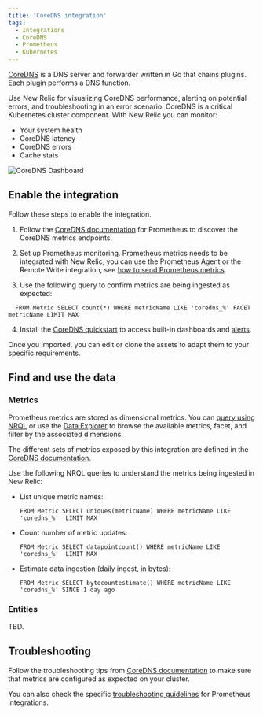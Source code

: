 ```yaml
---
title: 'CoreDNS integration'
tags:
  - Integrations
  - CoreDNS
  - Prometheus
  - Kubernetes
---
```



[CoreDNS](https://coredns.io/) is a DNS server and forwarder written in Go that chains plugins. Each plugin performs a DNS function.

Use New Relic for visualizing CoreDNS performance, alerting on potential errors, and troubleshooting in an error scenario. CoreDNS is a critical Kubernetes cluster component. With New Relic you can monitor:
* Your system health
* CoreDNS latency
* CoreDNS errors 
* Cache stats

<img
  title="CoreDNS Dashboard"
  alt="CoreDNS Dashboard"
  src={kubernetesCoreDnsDashboard}
/>

## Enable the integration

Follow these steps to enable the integration.

1. Follow the [CoreDNS documentation](https://coredns.io/plugins/kubernetes/#metrics) for Prometheus to discover the CoreDNS metrics endpoints.

2. Set up Prometheus monitoring. Prometheus metrics needs to be integrated with New Relic, you can use the Prometheus Agent or the Remote Write integration, see [how to send Prometheus metrics](/docs/infrastructure/prometheus-integrations/get-started/send-prometheus-metric-data-new-relic/).

3. Use the following query to confirm metrics are being ingested as expected:

  ```
    FROM Metric SELECT count(*) WHERE metricName LIKE 'coredns_%' FACET metricName LIMIT MAX
  ```

4. Install the [CoreDNS quickstart](https://newrelic.com/instant-observability/CoreDNS) to access built-in dashboards and [alerts](/docs/alerts-applied-intelligence/new-relic-alerts/learn-alerts/introduction-alerts/).

  Once you imported, you can edit or clone the assets to adapt them to your specific requirements.

## Find and use the data

### Metrics

Prometheus metrics are stored as dimensional metrics. You can [query using NRQL](/docs/telemetry-data-platform/get-data/apis/query-metric-data-type/) or use the [Data Explorer](/docs/query-your-data/explore-query-data/browse-data/introduction-data-explorer/) to browse the available metrics, facet, and filter by the associated dimensions.

The different sets of metrics exposed by this integration are defined in the [CoreDNS documentation](https://coredns.io/plugins/metrics/).

Use the following NRQL queries to understand the metrics being ingested in New Relic:

* List unique metric names:

  ```
  FROM Metric SELECT uniques(metricName) WHERE metricName LIKE 'coredns_%'  LIMIT MAX
  ```

* Count number of metric updates:

  ```
  FROM Metric SELECT datapointcount() WHERE metricName LIKE 'coredns_%'  LIMIT MAX
  ```

* Estimate data ingestion (daily ingest, in bytes):

	```
  FROM Metric SELECT bytecountestimate() WHERE metricName LIKE 'coredns_%' SINCE 1 day ago
  ```

### Entities

TBD.

## Troubleshooting

Follow the troubleshooting tips from [CoreDNS documentation](https://coredns.io/plugins/kubernetes/) to make sure that metrics are configured as expected on your cluster.

You can also check the specific [troubleshooting guidelines](/docs/infrastructure/prometheus-integrations/troubleshooting/no-data-appears-prometheus-integration) for Prometheus integrations.